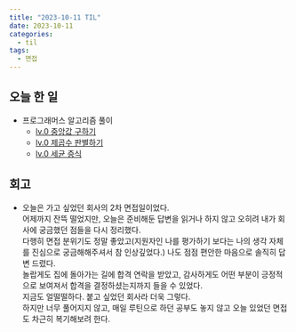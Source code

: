 ```yaml
---
title: "2023-10-11 TIL"
date: 2023-10-11
categories:
  - til
tags:
  - 면접
---
```


## 오늘 한 일

- 프로그래머스 알고리즘 풀이
  - [lv.0 중앙값 구하기](https://makepin2r.github.io/algorithm-programmers/120811/)
  - [lv.0 제곱수 판별하기](https://makepin2r.github.io/algorithm-programmers/120909/)
  - [lv.0 세균 증식](https://makepin2r.github.io/algorithm-programmers/120910/)

## 회고

- 오늘은 가고 싶었던 회사의 2차 면접일이었다.  
  어제까지 잔뜩 떨었지만, 오늘은 준비해둔 답변을 읽거나 하지 않고 오히려 내가 회사에 궁금했던 점들을 다시 정리했다.  
  다행히 면접 분위기도 정말 좋았고(지원자인 나를 평가하기 보다는 나의 생각 자체를 진심으로 궁금해해주셔서 참 인상깊었다.) 나도 점점 편안한 마음으로 솔직히 답변 드렸다.  
  놀랍게도 집에 돌아가는 길에 합격 연락을 받았고, 감사하게도 어떤 부분이 긍정적으로 보여져서 합격을 결정하셨는지까지 들을 수 있었다.  
  지금도 얼떨떨하다. 붙고 싶었던 회사라 더욱 그렇다.  
  하지만 너무 풀어지지 않고, 매일 루틴으로 하던 공부도 놓지 않고 오늘 있었던 면접도 차근히 복기해보려 한다.
